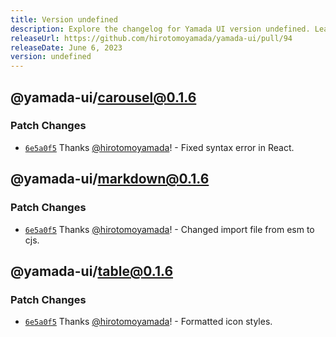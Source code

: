 ```yaml
---
title: Version undefined
description: Explore the changelog for Yamada UI version undefined. Learn about the latest features, bug fixes, and improvements.
releaseUrl: https://github.com/hirotomoyamada/yamada-ui/pull/94
releaseDate: June 6, 2023
version: undefined
---
```


## @yamada-ui/carousel@0.1.6

### Patch Changes

- [`6e5a0f5`](https://github.com/hirotomoyamada/yamada-ui/commit/6e5a0f5da79a0a5b428019f9f3cae5c675af529e) Thanks [@hirotomoyamada](https://github.com/hirotomoyamada)! - Fixed syntax error in React.

## @yamada-ui/markdown@0.1.6

### Patch Changes

- [`6e5a0f5`](https://github.com/hirotomoyamada/yamada-ui/commit/6e5a0f5da79a0a5b428019f9f3cae5c675af529e) Thanks [@hirotomoyamada](https://github.com/hirotomoyamada)! - Changed import file from esm to cjs.

## @yamada-ui/table@0.1.6

### Patch Changes

- [`6e5a0f5`](https://github.com/hirotomoyamada/yamada-ui/commit/6e5a0f5da79a0a5b428019f9f3cae5c675af529e) Thanks [@hirotomoyamada](https://github.com/hirotomoyamada)! - Formatted icon styles.
